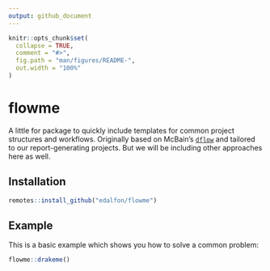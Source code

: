 ```yaml
---
output: github_document
---
```


<!-- README.md is generated from README.Rmd. Please edit that file -->

```r
knitr::opts_chunk$set(
  collapse = TRUE,
  comment = "#>",
  fig.path = "man/figures/README-",
  out.width = "100%"
)
```

# flowme

<!-- badges: start -->
<!-- badges: end -->

A little for package to quickly include templates for common 
project structures and workflows.
Originally based on McBain's [`dflow`](https://github.com/MilesMcBain/dflow)
and tailored to our report-generating projects. But we will
be including other approaches here as well.

## Installation

``` r
remotes::install_github("edalfon/flowme")
```

## Example

This is a basic example which shows you how to solve a common problem:

``` r
flowme::drakeme()
```

